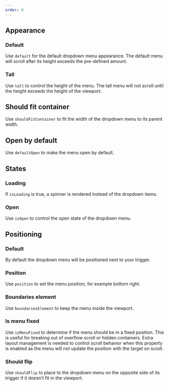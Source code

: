 ```yaml
---
order: 0
---
```



## Appearance

### Default

Use `default` for the default dropdown menu appearance. The default menu will scroll after its height exceeds the pre-defined amount. 

<Example
  Component={DropdownMenuDefault}
  packageName="@atlaskit/dropdown-menu"
/>

### Tall

Use `tall` to control the height of the menu. The tall menu will not scroll until the height exceeds the height of the viewport.

<Example
  Component={DropdownMenuTall}
  packageName="@atlaskit/dropdown-menu"
/>

## Should fit container

Use `shouldFitContainer` to fit the width of the dropdown menu to its parent width.

<Example
  Component={DropdownMenuShouldFitContainer}
  packageName="@atlaskit/dropdown-menu"
/>

## Open by default

Use `defaultOpen` to make the menu open by default.

<Example
  Component={DropdownMenuDefaultOpen}
  packageName="@atlaskit/dropdown-menu"
/>

## States

### Loading

If `isLoading` is true, a spinner is rendered instead of the dropdown items.

<Example
  Component={DropdownMenuLoading}
  packageName="@atlaskit/dropdown-menu"
/>

### Open

Use `isOpen` to control the open state of the dropdown menu.

<Example
  Component={DropdownMenuOpen}
  packageName="@atlaskit/dropdown-menu"
/>

## Positioning

### Default

By default the dropdown menu will be positioned next to your trigger.

<Example
  Component={DropdownMenuPositionDefault}
  packageName="@atlaskit/dropdown-menu"
/>

### Position

Use `position` to set the menu position, for example bottom right.

<Example
  Component={DropdownMenuPosition}
  packageName="@atlaskit/dropdown-menu"
/>

### Boundaries element

Use `boundariesElement` to keep the menu inside the viewport.

<Example
  Component={DropdownMenuBoundariesElement}
  packageName="@atlaskit/dropdown-menu"
/>

### Is menu fixed

Use `isMenuFixed` to determine if the menu should be in a fixed position. This is useful for breaking out of overflow scroll or hidden containers. 
Extra layout management is needed to control scroll behavior when this property is enabled as the menu will not update the position with the target on scroll.

<Example
  Component={DropdownMenuFixed}
  packageName="@atlaskit/dropdown-menu"
/>

### Should flip

Use `shouldFlip` to place to the dropdown menu on the opposite side of its trigger if it doesn’t fit in the viewport.

<Example
  Component={DropdownMenuShouldFlip}
  packageName="@atlaskit/dropdown-menu"
/>